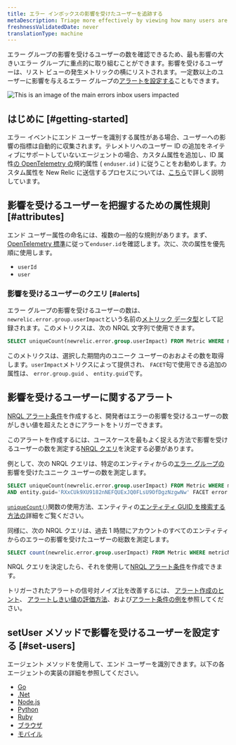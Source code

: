 ```yaml
---
title: エラー インボックスの影響を受けたユーザーを追跡する
metaDescription: Triage more effectively by viewing how many users are impacted by an error group.
freshnessValidatedDate: never
translationType: machine
---
```



エラー グループの影響を受けるユーザーの数を確認できるため、最も影響の大きいエラー グループに重点的に取り組むことができます。影響を受けるユーザーは、リスト ビューの発生メトリックの横にリストされます。一定数以上のユーザーに影響を与えるエラー グループの[アラートを設定する](/docs/errors-inbox/error-users-impacted/#alerting-on-users-impacted)こともできます。

<img
  title="An image showing how to navigate users impacted"
  alt="This is an image of the main errors inbox users impacted"
  src={errorsinboxUsersImpacted}
/>

## はじめに [#getting-started]

エラー イベントにエンド ユーザーを識別する属性がある場合、ユーザーへの影響の指標は自動的に収集されます。テレメトリへのユーザー ID の追加をネイティブにサポートしていないエージェントの場合、カスタム属性を追加し、ID 属性[の OpenTelemetry の](/docs/more-integrations/open-source-telemetry-integrations/opentelemetry/opentelemetry-introduction)規約属性 ( `enduser.id` ) に従うことをお勧めします。カスタム属性を New Relic に送信するプロセスについては、[こちら](/docs/data-apis/custom-data/custom-events/collect-custom-attributes/#enabling-custom)で詳しく説明しています。

## 影響を受けるユーザーを把握するための属性規則 [#attributes]

エンド ユーザー属性の命名には、複数の一般的な規則があります。まず、 [OpenTelemetry 標準](https://opentelemetry.io/docs/reference/specification/trace/semantic_conventions/span-general/#general-identity-attributes)に従って`enduser.id`を確認します。次に、次の属性を優先順に使用します。

* `userId`
* `user`

### 影響を受けるユーザーのクエリ [#alerts]

エラー グループの影響を受けるユーザーの数は、 `newrelic.error.group.userImpact`という名前の[メトリック データ型](/docs/data-apis/understand-data/metric-data/metric-data-type/)として記録されます。このメトリクスは、次の NRQL 文字列で使用できます。

```sql
SELECT uniqueCount(newrelic.error.group.userImpact) FROM Metric WHERE metricName='newrelic.error.group.userImpact'
```

このメトリクスは、選択した期間内のユニーク ユーザーのおおよその数を取得します。`userImpact`メトリクスによって提供され、 `FACET`句で使用できる追加の属性は、 `error.group.guid` 、 `entity.guid`です。

## 影響を受けるユーザーに関するアラート

[NRQL アラート条件](/docs/alerts-applied-intelligence/new-relic-alerts/alert-conditions/create-alert-conditions/)を作成すると、開発者はエラーの影響を受けるユーザーの数がしきい値を超えたときにアラートをトリガーできます。

このアラートを作成するには、ユースケースを最もよく捉える方法で影響を受けるユーザーの数を測定する[NRQL クエリ](/docs/query-your-data/nrql-new-relic-query-language/get-started/introduction-nrql-new-relics-query-language/)を決定する必要があります。

例として、次の NRQL クエリは、特定のエンティティからの[エラー グループの](/docs/errors-inbox/errors-inbox/#groups)影響を受けたユニーク ユーザーの数を測定します。

```sql
SELECT uniqueCount(newrelic.error.group.userImpact) FROM Metric WHERE metricName='newrelic.error.group.userImpact' 
AND entity.guid='RXxCUk9XU9182nNEFQUExJQ0FLsU9OfDgzNzgwNw' FACET error.group.guid TIMESERIES
```

[`uniqueCount()`](/docs/alerts-applied-intelligence/new-relic-alerts/alert-conditions/create-nrql-alert-conditions/)関数の使用方法、エンティティの[エンティティ GUID を検索する方法の](/docs/new-relic-solutions/new-relic-one/core-concepts/what-entity-new-relic/#find)詳細をご覧ください。

同様に、次の NRQL クエリは、過去 1 時間にアカウントのすべてのエンティティからのエラーの影響を受けたユーザーの総数を測定します。

```sql
SELECT count(newrelic.error.group.userImpact) FROM Metric WHERE metricName='newrelic.error.group.userImpact' SINCE 1 hour ago TIMESERIES
```

NRQL クエリを決定したら、それを使用して[NRQL アラート条件](/docs/alerts-applied-intelligence/new-relic-alerts/alert-conditions/create-nrql-alert-conditions/#create)を作成できます。

トリガーされたアラートの信号対ノイズ比を改善するには、 [アラート作成のヒント](/docs/alerts-applied-intelligence/new-relic-alerts/alert-conditions/create-nrql-alert-conditions/#condition-tips)、 [アラートしきい値の評価方法](/docs/alerts-applied-intelligence/new-relic-alerts/alert-conditions/create-nrql-alert-conditions/#advanced-signal)、および[アラート条件の例を](/docs/alerts-applied-intelligence/new-relic-alerts/alert-conditions/create-nrql-alert-conditions/#examples)参照してください。

## setUser メソッドで影響を受けるユーザーを設定する [#set-users]

エージェント メソッドを使用して、エンド ユーザーを識別できます。以下の各エージェントの実装の詳細を参照してください。

* [Go](/docs/apm/agents/go-agent/api-guides/guide-using-go-agent-api/#user-tracking)
* [.Net](/docs/apm/agents/net-agent/net-agent-api/itransaction/#setuserid)
* [Node.js](/docs/apm/agents/nodejs-agent/api-guides/nodejs-agent-api/#setUserID)
* [Python](/docs/apm/agents/python-agent/python-agent-api/setuserid-python-agent-api/)
* [Ruby](/docs/apm/agents/ruby-agent/api-guides/sending-handled-errors-new-relic/#user-tracking)
* [ブラウザ](/docs/browser/new-relic-browser/browser-apis/setuserid/)
* [モバイル](/docs/data-apis/custom-data/custom-events/report-mobile-monitoring-custom-events-attributes/#track-user)